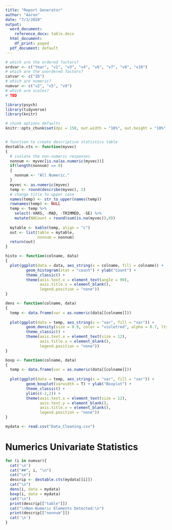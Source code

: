 ```yaml
---
title: "Report Generator"
author: "Aaron"
date: "7/3/2020"
output:
  word_document:
    reference_docx: table.docx
  html_document:
    df_print: paged
  pdf_document: default
---
```

```r
# which are the ordered factors?
ordvar <- c("Year", "v1", "v3", "v4", "v6", "v7", "v8", "v10")
# which are the unordered factors?
catvar <- c("ID")
# which are numeric?
numvar <- c("v2", "v5", "v9")
# which are scales?
# TBD
```

```r
library(psych)
library(tidyverse)
library(knitr)

# chunk options defaults
knitr::opts_chunk$set(dpi = 150, out.width = "10%", out.height = "10%", fig.height = 3, fig.width = 10)


# function to create descriptive statistics table
destable.cts <- function(myvec)
{
  # isolate the non-numeric responses
  nonnum <- myvec[is.na(as.numeric(myvec))]
  if(length(nonnum) == 0)
  {
    nonnum <- "All Numeric."
  }
  myvec <- as.numeric(myvec)
  temp <- round(describe(myvec), 2)
  # change title to upper case
  names(temp) <- str_to_upper(names(temp))
  rownames(temp) <- NULL
  temp <- temp %>% 
    select(-VARS, -MAD, -TRIMMED, -SE) %>%
    mutate(NACount = round(sum(is.na(myvec)),0))
  
  mytable <- kable(temp, align = "c")
  out <- list(table = mytable,
              nonnum = nonnum)
  return(out)
}

histo <- function(colname, data)
{
  plot(ggplot(data = data, aes_string(x = colname, fill = colname)) +
         geom_histogram(stat = "count") + ylab("Count") +
         theme_classic() + 
         theme(axis.text.x = element_text(angle = 90),
               axis.title.x = element_blank(), 
               legend.position = "none"))
}

dens <- function(colname, data)
{
  temp <- data.frame(var = as.numeric(data[[colname]]))
  
  plot(ggplot(data = temp, aes_string(x = "var", fill = "var")) +
         geom_density(size = 0.9, color = "violetred", alpha = 0.7, lty = "dashed") + ylab("Density") +
         theme_classic() + 
         theme(axis.text.x = element_text(size = 12),
               axis.title.x = element_blank(), 
               legend.position = "none"))
}

boxp <- function(colname, data)
{
  temp <- data.frame(var = as.numeric(data[[colname]]))
  
  plot(ggplot(data = temp, aes_string(x = "var", fill = "var")) +
         geom_boxplot(varwidth = T) + ylab("Boxplot") +
         theme_classic() + 
         ylim(c(-2,2)) +
         theme(axis.text.x = element_text(size = 12),
               axis.text.y = element_blank(),
               axis.title.x = element_blank(), 
               legend.position = "none"))
}
```

```r
mydata <- read.csv("Data_Cleaning.csv")
```

# Numerics Univariate Statistics

```r
for (i in numvar){
  cat('\n')  
  cat("##", i, "\n")
  cat("\n")
  descrip <- destable.cts(mydata[[i]])
  cat("\n")
  dens(i, data = mydata)
  boxp(i, data = mydata)
  cat("\n")
  print(descrip[["table"]])
  cat("\nNon-Numeric Elements Detected:\n")
  print(descrip[["nonnum"]])
  cat('\n')
}
```
